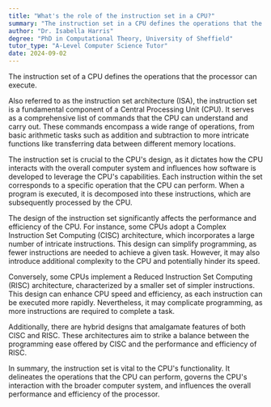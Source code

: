 ```yaml
---
title: "What's the role of the instruction set in a CPU?"
summary: "The instruction set in a CPU defines the operations that the processor can perform."
author: "Dr. Isabella Harris"
degree: "PhD in Computational Theory, University of Sheffield"
tutor_type: "A-Level Computer Science Tutor"
date: 2024-09-02
---
```


The instruction set of a CPU defines the operations that the processor can execute.

Also referred to as the instruction set architecture (ISA), the instruction set is a fundamental component of a Central Processing Unit (CPU). It serves as a comprehensive list of commands that the CPU can understand and carry out. These commands encompass a wide range of operations, from basic arithmetic tasks such as addition and subtraction to more intricate functions like transferring data between different memory locations.

The instruction set is crucial to the CPU's design, as it dictates how the CPU interacts with the overall computer system and influences how software is developed to leverage the CPU's capabilities. Each instruction within the set corresponds to a specific operation that the CPU can perform. When a program is executed, it is decomposed into these instructions, which are subsequently processed by the CPU.

The design of the instruction set significantly affects the performance and efficiency of the CPU. For instance, some CPUs adopt a Complex Instruction Set Computing (CISC) architecture, which incorporates a large number of intricate instructions. This design can simplify programming, as fewer instructions are needed to achieve a given task. However, it may also introduce additional complexity to the CPU and potentially hinder its speed.

Conversely, some CPUs implement a Reduced Instruction Set Computing (RISC) architecture, characterized by a smaller set of simpler instructions. This design can enhance CPU speed and efficiency, as each instruction can be executed more rapidly. Nevertheless, it may complicate programming, as more instructions are required to complete a task.

Additionally, there are hybrid designs that amalgamate features of both CISC and RISC. These architectures aim to strike a balance between the programming ease offered by CISC and the performance and efficiency of RISC.

In summary, the instruction set is vital to the CPU's functionality. It delineates the operations that the CPU can perform, governs the CPU's interaction with the broader computer system, and influences the overall performance and efficiency of the processor.
    